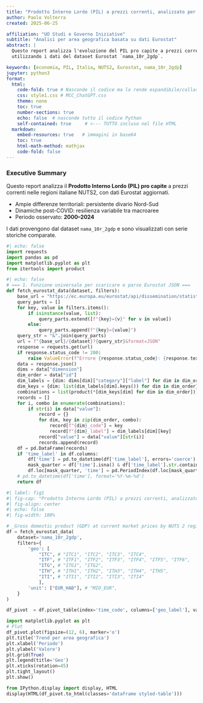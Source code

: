 ```yaml
---
title: "Prodotto Interno Lordo (PIL) a prezzi correnti, analizzato per regioni NUTS2"
author: Paolo Volterra
created: 2025-06-25

affiliation: "UO Studi e Governo Iniziative"
subtitle: "Analisi per area geografica basata su dati Eurostat"
abstract: |
  Questo report analizza l'evoluzione del PIL pro capite a prezzi correnti nelle regioni italiane NUTS2,
  utilizzando i dati del dataset Eurostat `nama_10r_2gdp`.

keywords: [economia, PIL, Italia, NUTS2, Eurostat, nama_10r_2gdp]
jupyter: python3
format:
  html:
    code-fold: true # Nasconde il codice ma lo rende espandibile/collassabile 
    css: style1.css # MCC_ChatGPT.css
    theme: none
    toc: true
    number-sections: true
    echo: false  # nasconde tutto il codice Python
    self-contained: true     # <--- TUTTO incluso nel file HTML
  markdown:
    embed-resources: true   # immagini in base64
    toc: true
    html-math-method: mathjax
    code-fold: false
---
```


::: {.callout-summary}
### Executive Summary

Questo report analizza il **Prodotto Interno Lordo (PIL) pro capite** a prezzi correnti nelle regioni italiane NUTS2, con dati Eurostat aggiornati.

- Ampie differenze territoriali: persistente divario Nord-Sud
- Dinamiche post-COVID: resilienza variabile tra macroaree
- Periodo osservato: **2000–2024**

I dati provengono dal dataset `nama_10r_2gdp` e sono visualizzati con serie storiche comparate.
:::



```python
#| echo: false
import requests
import pandas as pd
import matplotlib.pyplot as plt
from itertools import product
```

```python
#| echo: false
# === 1. Funzione universale per scaricare e parse Eurostat JSON ===
def fetch_eurostat_data(dataset, filters):
    base_url = "https://ec.europa.eu/eurostat/api/dissemination/statistics/1.0/data"
    query_parts = []
    for key, value in filters.items():
        if isinstance(value, list):
            query_parts.extend([f"{key}={v}" for v in value])
        else:
            query_parts.append(f"{key}={value}")
    query_str = "&".join(query_parts)
    url = f"{base_url}/{dataset}?{query_str}&format=JSON"
    response = requests.get(url)
    if response.status_code != 200:
        raise ValueError(f"Errore {response.status_code}: {response.text}")
    data = response.json()
    dims = data["dimension"]
    dim_order = data["id"]
    dim_labels = {dim: dims[dim]["category"]["label"] for dim in dim_order}
    dim_keys = {dim: list(dim_labels[dim].keys()) for dim in dim_order}
    combinations = list(product(*[dim_keys[dim] for dim in dim_order]))
    records = []
    for i, combo in enumerate(combinations):
        if str(i) in data["value"]:
            record = {}
            for dim, key in zip(dim_order, combo):
                record[f"{dim}_code"] = key
                record[f"{dim}_label"] = dim_labels[dim][key]
            record["value"] = data["value"][str(i)]
            records.append(record)
    df = pd.DataFrame(records)
    if 'time_label' in df.columns:
        df['time'] = pd.to_datetime(df['time_label'], errors='coerce')
        mask_quarter = df['time'].isna() & df['time_label'].str.contains('Q')
        df.loc[mask_quarter, 'time'] = pd.PeriodIndex(df.loc[mask_quarter, 'time_label'], freq='Q').to_timestamp()
    # pd.to_datetime(df['time'], format='%Y-%m-%d')
    return df
```

```python
#| label: fig1
#| fig-cap: "Prodotto Interno Lordo (PIL) a prezzi correnti, analizzato per regioni NUTS2"
#| fig-align: center
#| echo: false
#| fig-width: 100%

# _Gross domestic product (GDP) at current market prices by NUTS 2 region_
df = fetch_eurostat_data(
    dataset='nama_10r_2gdp',
    filters={
        'geo': [
            "ITC", # "ITC1", "ITC2", "ITC3", "ITC4", 
            "ITF", # "ITF1", "ITF2", "ITF3", "ITF4", "ITF5", "ITF6", 
            "ITG", # "ITG1", "ITG2", 
            "ITH", # "ITH1", "ITH2", "ITH3", "ITH4", "ITH5", 
            "ITI", # "ITI1", "ITI2", "ITI3", "ITI4"
            ],
        'unit': ["EUR_HAB"], # "MIO_EUR",
    }
)

df_pivot  = df.pivot_table(index='time_code', columns=['geo_label'], values='value').sort_values(by='time_code')

import matplotlib.pyplot as plt
# Plot
df_pivot.plot(figsize=(12, 6), marker='o')
plt.title('Trend per area geografica')
plt.xlabel('Periodo')
plt.ylabel('Valore')
plt.grid(True)
plt.legend(title='Geo')
plt.xticks(rotation=45)
plt.tight_layout()
plt.show()
```

```python
from IPython.display import display, HTML
display(HTML(df_pivot.to_html(classes='dataframe styled-table')))
```